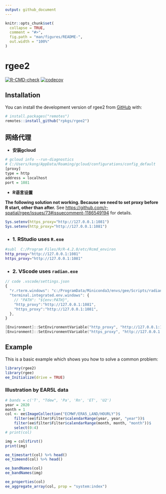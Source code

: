 ```yaml
---
output: github_document
---
```


<!-- README.md is generated from README.Rmd. Please edit that file -->

```r
knitr::opts_chunk$set(
  collapse = TRUE,
  comment = "#>",
  fig.path = "man/figures/README-",
  out.width = "100%"
)
```

# rgee2

<!-- badges: start -->
[![R-CMD-check](https://github.com/rpkgs/rgee2/workflows/R-CMD-check/badge.svg)](https://github.com/rpkgs/rgee2/actions)
[![codecov](https://codecov.io/gh/rpkgs/rgee2/branch/master/graph/badge.svg)](https://app.codecov.io/gh/rpkgs/rgee2)
<!-- badges: end -->


## Installation

You can install the development version of rgee2 from [GitHub](https://github.com/) with:

``` r
# install.packages("remotes")
remotes::install_github("rpkgs/rgee2")
```

## 网络代理

- **安装gcloud**
```R
# gcloud info --run-diagnostics
# C:/Users/kong/AppData/Roaming/gcloud/configurations/config_default
[proxy]
type = http
address = localhost
port = 1081
```

- **R语言设置**

**The following solution not working. Because we need to set proxy before R start, other than after.**
See <https://github.com/r-spatial/rgee/issues/73#issuecomment-1186549194> for details.

```R
Sys.setenv(https_proxy="http://127.0.0.1:1081")
Sys.setenv(http_proxy="http://127.0.0.1:1081")
```

- ### 1. RStudio uses `R.exe`

```bash
#subl  C:/Program Files/R/R-4.2.0/etc/Rcmd_environ
http_proxy="http://127.0.0.1:1081"
https_proxy="http://127.0.0.1:1081"
```

- ### 2. VScode uses `radian.exe`

```javascript
// code .vscode/settings.json
{
  "r.rterm.windows": "c:/ProgramData/Miniconda3/envs/gee/Scripts/radian.exe",
  "terminal.integrated.env.windows": {
    // "PATH": "${env:PATH}",
    "http_proxy":"http://127.0.0.1:1081",
    "https_proxy":"http://127.0.0.1:1081",
  },
}
```

```powershell
[Environment]::SetEnvironmentVariable("http_proxy", "http://127.0.0.1:1081", [System.EnvironmentVariableTarget]::User)
[Environment]::SetEnvironmentVariable("https_proxy", "http://127.0.0.1:1081", [System.EnvironmentVariableTarget]::User)
```

## Example

This is a basic example which shows you how to solve a common problem:

```r
library(rgee2)
library(rgee)
ee_Initialize(drive = TRUE)
```

### Illustration by EAR5L data

```r
# bands = c('T', "Tdew", 'Pa', 'Rn', 'ET', 'U2')
year = 2020
month = 1
col <- ee$ImageCollection("ECMWF/ERA5_LAND/HOURLY")$
    filter(ee$filter$Filter$calendarRange(year, year, "year"))$
    filter(ee$filter$Filter$calendarRange(month, month, "month"))$
    select(0:4)
# print(col)

img = col$first()
print(img)
```

```r
ee_timestart(col) %>% head()
ee_timeend(col) %>% head()

ee_bandNames(col)
ee_bandNames(img)

ee_properties(col)
ee_aggregate_array(col, prop = "system:index")
```
